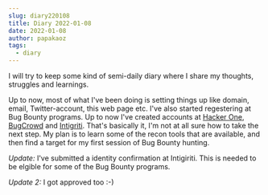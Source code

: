 ```yaml
---
slug: diary220108
title: Diary 2022-01-08
date: 2022-01-08
author: papakaoz
tags:
  - diary
---
```


I will try to keep some kind of semi-daily diary where I share my thoughts, struggles and learnings.

Up to now, most of what I've been doing is setting things up like domain, email, Twitter-account, this web page etc. I've also started regestering at
Bug Bounty programs. Up to now I've created accounts at [Hacker One](https://www.hackerone.com), [BugCrowd](https://www.bugcrowd.com) and
[Intigriti](https://www.intigriti.com). That's basically it, I'm not at all sure how to take the next step. My plan is to learn some of the recon tools
that are available, and then find a target for my first session of Bug Bounty hunting.

_Update:_ I've submitted a identity confirmation at Intigiriti. This is needed to be elgible for some of the Bug Bounty programs.

_Update 2:_ I got approved too :-)
